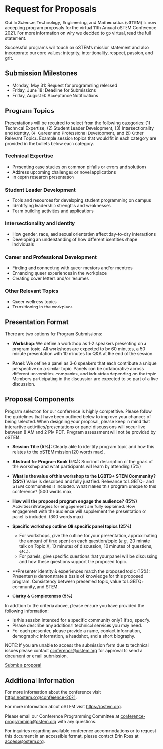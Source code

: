 
<SiteLayout title="Request for Proposals">

# Request for Proposals

Out in Science, Technology, Engineering, and Mathematics (oSTEM) is now
accepting program proposals for the virtual 11th Annual oSTEM Conference 2021.
For more information on why we decided to go virtual, read the full statement.

Successful programs will touch on oSTEM’s mission statement and also incorporate
our core values: integrity, intentionality, respect, passion, and grit.

## Submission Milestones

- Monday, May 31: Request for programming released
- Friday, June 18: Deadline for Submissions
- Friday, August 6: Acceptance Notifications

## Program Topics

Presentations will be required to select from the following categories: (1)
Technical Expertise, (2) Student Leader Development, (3) Intersectionality and
Identity, (4) Career and Professional Development, and (5) Other Relevant
Topics. Example session topics that would fit in each category are provided in
the bullets below each category.

<div className="grid gap-4 sm:grid-cols-2">
<div>

### Technical Expertise

- Presenting case studies on common pitfalls or errors and solutions
- Address upcoming challenges or novel applications
- In depth research presentation

</div>
<div>

### Student Leader Development

- Tools and resources for developing student programming on campus
- Identifying leadership strengths and weaknesses
- Team building activities and applications

</div>
<div>

### Intersectionality and Identity

- How gender, race, and sexual orientation affect day-to-day interactions
- Developing an understanding of how different identities shape individuals

</div><div>

### Career and Professional Development

- Finding and connecting with queer mentors and/or mentees
- Enhancing queer experiences in the workplace
- Creating cover letters and/or resumes

</div><div>

### Other Relevant Topics

- Queer wellness topics
- Transitioning in the workplace

</div>
</div>

## Presentation Format

There are two options for Program Submissions:

- **Workshop**: We define a workshop as 1-2 speakers presenting on a program
  topic. All workshops are expected to be 60 minutes, a 50 minute presentation
  with 10 minutes for Q&amp;A at the end of the session.

- **Panel**: We define a panel as 3-6 speakers that each contribute a unique
  perspective on a similar topic. Panels can be collaborative across different
  universities, companies, and industries depending on the topic. Members
  participating in the discussion are expected to be part of a live discussion.

## Proposal Components

Program selection for our conference is highly competitive. Please follow the
guidelines that have been outlined belew to improve your chances of being
selected. When designing your proposal, please keep in mind that interactive
activities/presentations or panel discussions will occur live between 8 AM and 2
PM PDT. Program assessment will not be provided by oSTEM.

- **Session Title (5%):** Clearly able to identify program topic and how this
  relates to the oSTEM mission (20 words max).
- **Abstract for Program Book (5%):** Succinct description of the goals of the
  workshop and what participants will learn by attending (5%)
- **What is the value of this workshop to the LGBTQ+ STEM Community? (25%)**
  Value is described and fully justified. Relevance to LGBTQ+ and STEM
  communities is included. What makes this program unique to this conference?
  (500 words max)
- **How will the proposed program engage the audience? (15%)**
  Activities/Strategies for engagement are fully explained. How engagement with
  the audience will supplement the presentation or panel is included. (300 words
  max)

- **Specific workshop outline OR specific panel topics (25%)**

  - For workshops, give the outline for your presentation, approximating the
    amount of time spent on each question/topic (_e.g._, 20 minute talk on Topic
    X, 10 minutes of discussion, 10 minutes of questions, etc.).
  - For panels, give specific questions that your panel will be discussing and
    how these questions support the proposed topic.

- \*\*Presenter identity & experiences match the proposed topic (15%):
  Presenter(s) demonstrate a basis of knowledge for this proposed program.
  Consistency between presented topic, value to LGBTQ+ community, and STEM.

- **Clarity & Completeness (5%)**

In addition to the criteria above, please ensure you have provided the following
information:

- Is this session intended for a specific community only? If so, specify.
- Please describe any additional technical services you may need.
- For each presenter, please provide a name, contact information, demographic
  information, a headshot, and a short biography.

NOTE: If you are unable to access the submission form due to technical issues
please contact conference@ostem.org for approval to send a document or email
submission.

<!-- todo: big call to action button -->

[Submit a proposal](https://form.jotform.com/211237107190142)

## Additional Information

For more information about the conference visit
https://ostem.org/conference-2021.

For more information about oSTEM visit https://ostem.org.

Please email our Conference Programming Committee at
conference-programming@ostem.org with any questions.

For inquiries regarding available conference accommodations or to request this
document in an accessible format, please contact Erin Ross at access@ostem.org.

</SiteLayout>
